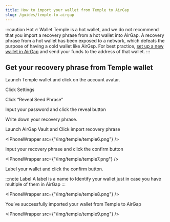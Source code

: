 ```yaml
---
title: How to import your wallet from Temple to AirGap
slug: /guides/temple-to-airgap
---
```



:::caution Hot 🔥 Wallet
Temple is a hot wallet, and we do not recommend that you import a recovery phrase from a hot wallet into AirGap. A recovery phrase from a hot wallet has been exposed to a network, which defeats the purpose of having a cold wallet like AirGsp.
For best practice, [set up a new wallet in AirGap](https://support.airgap.it/guides/step-by-step-guide) and send your funds to the address of that wallet.
:::

## Get your recovery phrase from Temple wallet

Launch Temple wallet and click on the account avatar.

<BrowserWindow url="extension://temple">

<DynamicImage
  src="/img/temple/temple1.png"
  alt="MetaMask Add To Chrome"
/>

</BrowserWindow>

Click Settings

<BrowserWindow url="extension://temple">

<DynamicImage
  src="/img/temple/temple2.png"
  alt="MetaMask Add To Chrome"
/>

</BrowserWindow>
Click “Reveal Seed Phrase”

<BrowserWindow url="extension://temple">

<DynamicImage
  src="/img/temple/temple3.png"
  alt="MetaMask Add To Chrome"
/>

</BrowserWindow>
Input your password and click the reveal button

<BrowserWindow url="extension://temple">

<DynamicImage
  src="/img/temple/temple4.png"
  alt="MetaMask Add To Chrome"
/>

</BrowserWindow>
Write down your recovery phrase.

<BrowserWindow url="extension://temple">

<DynamicImage
  src="/img/temple/temple5.png"
  alt="MetaMask Add To Chrome"
/>

</BrowserWindow>
Launch AirGap Vault and Click import recovery phrase

<IPhoneWrapper src={"/img/temple/temple6.png"} />

Input your recovery phrase and click the confirm button

<IPhoneWrapper src={"/img/temple/temple7.png"} />

Label your wallet and click the confirm button.

:::note Label
A label is a name to Identify your wallet just in case you have multiple of them in AirGap
:::

<IPhoneWrapper src={"/img/temple/temple8.png"} />

You’ve successfully imported your wallet from Temple to AirGap

<IPhoneWrapper src={"/img/temple/temple9.png"} />
